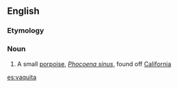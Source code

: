 ==English==

===Etymology===
{{Sp.}}

===Noun===
{{wikipedia}}
{{en-noun}}

# A small [[porpoise]], ''[[Phocoena sinus]]'', found off [[California]]

[[es:vaquita]]